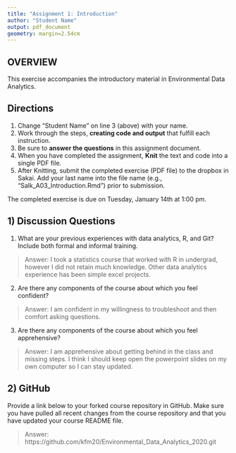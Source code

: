 ```yaml
---
title: "Assignment 1: Introduction"
author: "Student Name"
output: pdf_document
geometry: margin=2.54cm
---
```


## OVERVIEW

This exercise accompanies the introductory material in Environmental Data Analytics. 

## Directions
1. Change "Student Name" on line 3 (above) with your name.
3. Work through the steps, **creating code and output** that fulfill each instruction.
4. Be sure to **answer the questions** in this assignment document.
6. When you have completed the assignment, **Knit** the text and code into a single PDF file.
8. After Knitting, submit the completed exercise (PDF file) to the dropbox in Sakai. Add your last name into the file name (e.g., "Salk_A03_Introduction.Rmd") prior to submission.

The completed exercise is due on Tuesday, January 14th at 1:00 pm.

## 1) Discussion Questions

1. What are your previous experiences with data analytics, R, and Git? Include both formal and informal training.

> Answer: I took a statistics course that worked with R in undergrad, however I did not retain much knowledge. Other data analytics experience has been simple excel projects.

2. Are there any components of the course about which you feel confident?

> Answer: I am confident in my willingness to troubleshoot and then comfort asking questions.

3. Are there any components of the course about which you feel apprehensive?

> Answer: I am apprehensive about getting behind in the class and missing steps. I think I should keep open the powerpoint slides on my own computer so I can stay updated. 


## 2) GitHub

Provide a link below to your forked course repository in GitHub. Make sure you have pulled all recent changes from the course repository  and that you have updated your course README file. 

> Answer: https://github.com/kfm20/Environmental_Data_Analytics_2020.git


